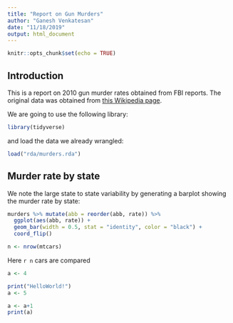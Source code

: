 ```yaml
---
title: "Report on Gun Murders"
author: "Ganesh Venkatesan"
date: "11/18/2019"
output: html_document
---
```


```r
knitr::opts_chunk$set(echo = TRUE)
```

## Introduction

This is a report on 2010 gun murder rates obtained from FBI reports. The original data was obtained from [this Wikipedia page](https://en.wikipedia.org/wiki/Murder_in_the_United_States_by_state).

We are going to use the following library:

```r
library(tidyverse)
```
  
and load the data we already wrangled:

```r
load("rda/murders.rda")
```

## Murder rate by state 

We note the large state to state variability by generating a barplot showing the murder rate by state:

```r
murders %>% mutate(abb = reorder(abb, rate)) %>%
  ggplot(aes(abb, rate)) +
  geom_bar(width = 0.5, stat = "identity", color = "black") +
  coord_flip()
```
```r
n <- nrow(mtcars)
```
Here `r n` cars are compared 

```r
a <- 4
```
```r
print("HelloWorld!")
a <- 5
```
```r
a <- a+1
print(a)
```




